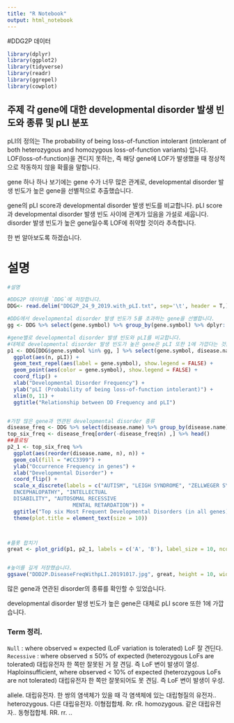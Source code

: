 ```yaml
---
title: "R Notebook"
output: html_notebook
---
```

#DDG2P 데이터


```r
library(dplyr)
library(ggplot2)
library(tidyverse)
library(readr)
library(ggrepel)
library(cowplot)
```


## 주제 **각 gene에 대한 developmental disorder 발생 빈도와 종류 및 pLI 분포**

pLI의 정의는 The probability of being loss-of-function intolerant (intolerant of both heterozygous and homozygous loss-of-function variants) 입니다.
LOF(loss-of-function)을 견디지 못하는, 즉 해당 gene에 LOF가 발생했을 때 정상적으로 작동하지 않을 확률을 말합니다.

gene 하나 하나 보기에는 gene 수가 너무 많은 관계로, developmental disorder 발생 빈도가 높은 gene을 선별적으로 추출했습니다.

gene의 pLI score과 developmental disorder 발생 빈도를 비교합니다.
pLI score과 developmental disorder 발생 빈도 사이에 관계가 있음을 가설로 세웁니다. disorder 발생 빈도가 높은 gene일수록 LOF에 취약할 것이라 추측합니다.

한 번 알아보도록 하겠습니다.

# 설명
```r
#설명

#DDG2P 데이터를 `DDG`에 저장합니다.
DDG<- read.delim("DDG2P_24_9_2019.with_pLI.txt", sep='\t', header = T,)

#DDG에서 developmental disorder 발생 빈도가 5를 초과하는 gene을 선별합니다.
gg <- DDG %>% select(gene.symbol) %>% group_by(gene.symbol) %>% dplyr::count() %>% filter(n>5) %>% select(gene.symbol) %>% .$gene.symbol

#gene별로 developmental disorder 발생 빈도와 pLI를 비교합니다.
#대체로 developmental disorder 발생 빈도가 높은 gene은 pLI 또한 1에 가깝다는 것을 알 수 있습니다.
p1 <- DDG[DDG$gene.symbol %in% gg, ] %>% select(gene.symbol, disease.name, pLI) %>% group_by(gene.symbol, pLI) %>% dplyr::count() %>%
  ggplot(aes(n, pLI)) +
  geom_text_repel(aes(label = gene.symbol), show.legend = FALSE) +
  geom_point(aes(color = gene.symbol), show.legend = FALSE) +
  coord_flip() +
  xlab("Developmental Disorder Frequency") +
  ylab("pLI (Probability of being loss-of-function intolerant)") +
  xlim(0, 11) +
  ggtitle("Relationship between DD Frequency and pLI")


#가장 많은 gene과 연관된 developmental disorder 종류
disease_freq <- DDG %>% select(disease.name) %>% group_by(disease.name) %>% dplyr::count()
top_six_freq <- disease_freq[order(-disease_freq$n) ,] %>% head()
##플로팅
p2_1 <- top_six_freq %>%
  ggplot(aes(reorder(disease.name, n), n)) +
  geom_col(fill = "#CC3399") +
  ylab("Occurrence Frequency in genes") +
  xlab("Developmental Disorder") +
  coord_flip() +
  scale_x_discrete(labels = c("AUTISM", "LEIGH SYNDROME", "ZELLWEGER SYNDROME", "EPILEPTIC
  ENCEPHALOPATHY", "INTELLECTUAL
  DISABILITY", "AUTOSOMAL RECESSIVE
                     MENTAL RETARDATION")) +
  ggtitle("Top six Most Frequent Developmental Disorders (in all genes)") +
  theme(plot.title = element_text(size = 10))



#플롯 합치기
great <- plot_grid(p1, p2_1, labels = c('A', 'B'), label_size = 10, ncol = 1)


#높이를 길게 저장했습니다.
ggsave("DDD2P.DiseaseFreqWithpLI.20191017.jpg", great, height = 10, width = 8)

```


많은 gene과 연관된 disorder의 종류를 확인할 수 있었습니다.

developmental disorder 발생 빈도가 높은 gene은 대체로 pLI score 또한 1에 가깝습니다.





### Term 정리.


`Null` : where observed ≈ expected (LoF variation is tolerated) LoF 잘 견딘다.
`Recessive` : where observed ≤ 50% of expected (heterozygous LoFs are tolerated) 대립유전자 한 쪽만 잘못된 거 잘 견딤. 즉 LoF 변이 발생이 열성.
Haploinsufficient, where observed < 10% of expected (heterozygous LoFs are not tolerated) 대립유전자 한 쪽만 잘못되어도 못 견딤. 즉 LoF 변이 발생이 우성.

allele. 대립유전자. 한 쌍의 염색체가 있을 때 각 염색체에 있는 대립형질의 유전자..
heterozygous. 다른 대립유전자. 이형접합체. Rr. rR.
homozygous. 같은 대립유전자.. 동형접합체. RR. rr.
..